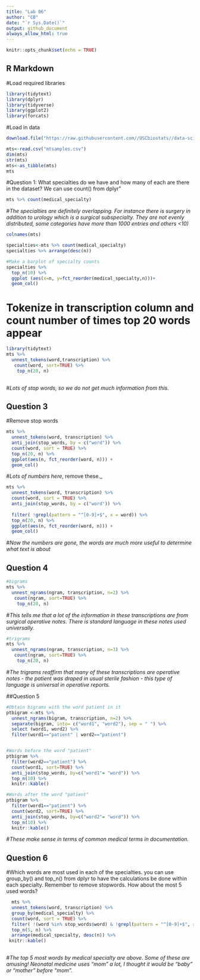 ```yaml
---
title: "Lab 06"
author: "CB"
date: "`r Sys.Date()`"
output: github_document
always_allow_html: true
---
```


```r
knitr::opts_chunk$set(echo = TRUE)
```

## R Markdown
#Load required libraries
```r
library(tidytext)
library(dplyr)
library(tidyverse)
library(ggplot2)
library(forcats)

```
#Load in data
```r
download.file("https://raw.githubusercontent.com//USCbiostats//data-science-data//master//00_mtsamples//mtsamples.csv", "mtsamples.csv", method="libcurl", timeout=60)
```
```r

mts<-read.csv("mtsamples.csv")
dim(mts)
str(mts)
mts<-as_tibble(mts)
mts
```
#Question 1: What specialties do we have and how many of each are there in the dataset?
We can use count() from dplyr"
```r
mts %>% count(medical_specialty)
```
#_The specialties are definitely overlapping. For instance there is surgery in addition to urology which is a surgical subspecialty. They are not evenly distributed, some categories have more than 1000 entries and others <10)_
```r
colnames(mts)
```

```r
specialties<-mts %>% count(medical_specialty)
specialties %>% arrange(desc(n))
```
```r
#Make a barplot of specialty counts
specialties %>% 
  top_n(10) %>% 
  ggplot (aes(x=n, y=fct_reorder(medical_specialty,n)))+
  geom_col()
```
# Tokenize in transcription column and count number of times top 20 words appear
```r
library(tidytext)
mts %>%
  unnest_tokens(word,transcription) %>% 
   count(word, sort=TRUE) %>% 
    top_n(20, n)
  
```
#_Lots of stop words, so we do not get much information from this._

## Question 3

#Remove stop words
```r
mts %>%
  unnest_tokens(word, transcription) %>%
  anti_join(stop_words, by = c("word")) %>%
  count(word, sort = TRUE) %>% 
  top_n(20, n) %>% 
  ggplot(aes(n, fct_reorder(word, n))) +
  geom_col()
```

#_Lots of numbers here_, remove these._

```r
mts %>%
  unnest_tokens(word, transcription) %>%
  count(word, sort = TRUE) %>%
  anti_join(stop_words, by = c("word")) %>%
  
  filter( !grepl(pattern = "^[0-9]+$", x = word)) %>%
  top_n(20, n) %>%
  ggplot(aes(n, fct_reorder(word, n))) +
  geom_col()
```

#_Now the numbers are gone, the words are much more useful to determine what text is about_

## Question 4
```r
#bigrams
mts %>%
  unnest_ngrams(ngram, transcription, n=2) %>% 
   count(ngram, sort=TRUE) %>% 
    top_n(20, n)

```
#_This tells me that a lot of the information in these transcriptions are from surgical operative notes. There is standard language in these notes used universally._

```r
#trigrams
mts %>%
  unnest_ngrams(ngram, transcription, n=3) %>% 
   count(ngram, sort=TRUE) %>% 
    top_n(20, n)
```

#_The trigrams reaffirm that many of these transcriptions are operative notes - the patient was draped in usual sterile fashion - this type of language is universal in operative reports._

##Question 5
```r
#Obtain bigrams with the word patient in it
ptbigram <-mts %>% 
  unnest_ngrams(bigram, transcription, n=2) %>% 
  separate(bigram, into= c("word1", "word2"), sep = " ") %>% 
  select (word1, word2) %>% 
  filter(word1=="patient" | word2=="patient")


#Words before the word "patient"
ptbigram %>% 
  filter(word2=="patient") %>% 
  count(word1, sort=TRUE) %>% 
  anti_join(stop_words, by=c("word1"= "word")) %>% 
  top_n(10) %>% 
  knitr::kable()

#Words after the word "patient"
ptbigram %>% 
  filter(word1=="patient") %>% 
  count(word2, sort=TRUE) %>% 
  anti_join(stop_words, by=c("word2"= "word")) %>% 
  top_n(10) %>% 
  knitr::kable()
```

#_These make sense in terms of common medical terms in documentation._

## Question 6
#Which words are most used in each of the specialties. you can use group_by() and top_n() from dplyr to have the calculations be done within each specialty. Remember to remove stopwords. How about the most 5 used words?
```r
  mts %>%
  unnest_tokens(word, transcription) %>%
  group_by(medical_specialty) %>% 
  count(word, sort = TRUE) %>%
  filter( !(word %in% stop_words$word) & !grepl(pattern = "^[0-9]+$", x = word)) %>%
  top_n(5, n) %>%
  arrange(medical_specialty, desc(n)) %>%
 knitr::kable()
  
```


#_The top 5 most words by medical specialty are above. Some of these are amusing! Neonatal medicine uses "mom" a lot, I thought it would be "baby" or "mother" before "mom"._